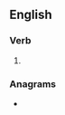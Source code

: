 ==English==

===Verb===
{{head|en|verb form}}

# {{en-past of|distance}}

===Anagrams===
* {{anagrams|en|a=acddeinst|candidest|dedicants}}